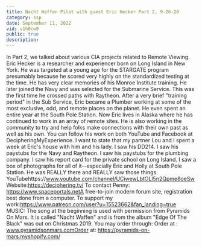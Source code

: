```yaml
---
title: Nacht Waffen Pilot with guest Eric Hecker Part 2, 9-26-20
category: ssp
date: September 11, 2022
vid: v1h0cw9
public: true
description:
---
```

In Part 2, we talked about various CIA projects related to Remote Viewing.
Eric Hecker is a researcher and experiencer born on Long Island in New York. He was targeted at a young age for the STARGATE program presumably because he scored very highly on the standardized testing at the time. He has very clear memories of his Monroe Institute training. He later joined the Navy and was selected for the Submarine Service. This was the first time he crossed paths with Raytheon. After a very brief "training period" in the Sub Service, Eric became a Plumber working at some of the most exclusive, odd, and remote places on the planet. He even spent an entire year at the South Pole Station.
Now Eric lives in Alaska where he has continued to work in an array of remote sites. He is also working in the community to try and help folks make connections with their own past as well as his own. You can follow his work on both YouTube and Facebook at DecipheringMyExperience.
I want to state that my partner Lou and I spent a week at Eric's house with him and his lady. I saw his DD214. I saw his paystubs for the Navy and Raytheon. I saw his paystubs for the plumbing company. I saw his report card for the private school on Long Island. I saw a box of photographs for all of it--especially Eric and Holly at South Pole Station. He was REALLY there and REALLY saw those things.
YouTubehttps://www.youtube.com/channel/UCiwewLbtOLl5n2Qpme8oeSw
Website:https://deciphering.tv/
To contact Penny:
https://www.spaceportals.netA free-to-join modern forum site, registration best done from a computer.
To support my work:https://www.patreon.com/user?u=15523662&fan_landing=true
MUSIC:
The song at the beginning is used with permission from Pyramids On Mars.
It is called "Nacht Waffen" and is from the album "Edge Of The Black" was out on Christmas 2019.
You may order through:
Order at : www.pyramidsonmars.comOrder at: https://pyramids-on-mars.myshopify.com/
